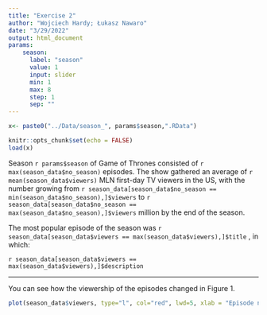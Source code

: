```yaml
---
title: "Exercise 2"
author: "Wojciech Hardy; Łukasz Nawaro"
date: "3/29/2022"
output: html_document
params:
    season:
      label: "season"
      value: 1
      input: slider
      min: 1
      max: 8
      step: 1
      sep: ""
---
```



```r
x<- paste0("../Data/season_", params$season,".RData")

```

```r
knitr::opts_chunk$set(echo = FALSE)
load(x)
```

Season `r params$season` of Game of Thrones consisted of `r max(season_data$no_season)` episodes. The show gathered an average of `r mean(season_data$viewers)` MLN first-day TV viewers in the US, with the number growing from `r season_data[season_data$no_season == min(season_data$no_season),]$viewers` to `r season_data[season_data$no_season == max(season_data$no_season),]$viewers` million by the end of the season.

The most popular episode of the season was `r season_data[season_data$viewers == max(season_data$viewers),]$title` , in which:

`r season_data[season_data$viewers == max(season_data$viewers),]$description`

------------------------------------------------------------------------

You can see how the viewership of the episodes changed in Figure 1.

```r
plot(season_data$viewers, type="l", col="red", lwd=5, xlab = "Episode number", ylab = "1st day TV viewers in the US (millions)")
```




